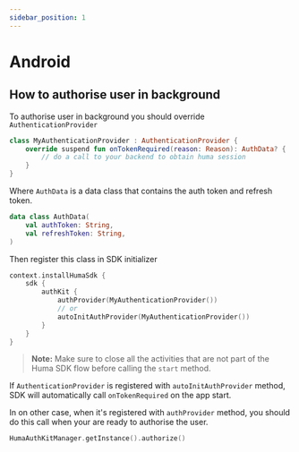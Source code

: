 ```yaml
---
sidebar_position: 1
---
```


# Android

## How to authorise user in background

To authorise user in background you should override ```AuthenticationProvider```

```kotlin
class MyAuthenticationProvider : AuthenticationProvider {
    override suspend fun onTokenRequired(reason: Reason): AuthData? {
        // do a call to your backend to obtain huma session
    }
}
```

Where `AuthData` is a data class that contains the auth token and refresh token.

```kotlin
data class AuthData(
    val authToken: String,
    val refreshToken: String,
)
```

Then register this class in SDK initializer

```kotlin
context.installHumaSdk {
    sdk {
        authKit {
            authProvider(MyAuthenticationProvider())
            // or
            autoInitAuthProvider(MyAuthenticationProvider())
        }
    }
}
```

> **Note:** Make sure to close all the activities that are not part of the Huma SDK flow before
> calling the `start` method.

If  `AuthenticationProvider` is registered with `autoInitAuthProvider` method, SDK will
automatically call `onTokenRequired` on the app start.

In on other case, when it's registered with `authProvider` method, you should do this call when your
are ready to authorise the user.

```kotlin
HumaAuthKitManager.getInstance().authorize()
```

